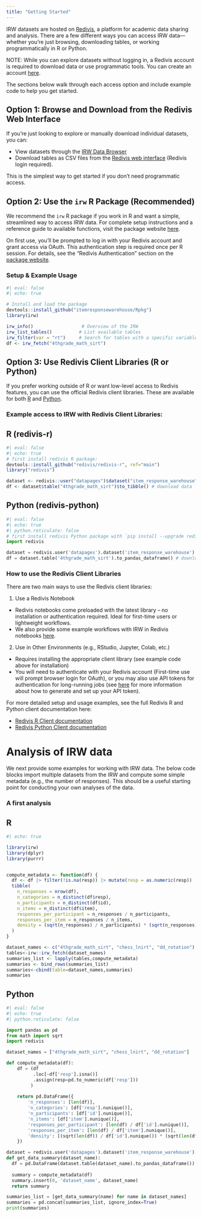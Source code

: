 ```yaml
---
title: "Getting Started"
---
```


IRW datasets are hosted on [Redivis](https://redivis.com), a platform for academic data sharing and analysis. There are a few different ways you can access IRW data—whether you’re just browsing, downloading tables, or working programmatically in R or Python.

NOTE: While you can explore datasets without logging in, a Redivis account is required to download data or use programmatic tools. You can create an account [here](https://redivis.com/?createAccount).

The sections below walk through each access option and include example code to help you get started.

## Option 1: Browse and Download from the Redivis Web Interface

If you're just looking to explore or manually download individual datasets, you can:

-   View datasets through the [IRW Data Browser](data.qmd)
-   Download tables as CSV files from the [Redivis web interface](https://redivis.com/datasets/as2e-cv7jb41fd/tables) (Redivis login required).

This is the simplest way to get started if you don’t need programmatic access.

## Option 2: Use the `irw` R Package (Recommended)

We recommend the `irw` R package if you work in R and want a simple, streamlined way to access IRW data. For complete setup instructions and a reference guide to available functions, visit the package website [here](https://itemresponsewarehouse.github.io/Rpkg/).

On first use, you’ll be prompted to log in with your Redivis account and grant access via OAuth. This authentication step is required once per R session. For details, see the “Redivis Authentication” section on the [package website](https://itemresponsewarehouse.github.io/Rpkg/).

### Setup & Example Usage

```r
#| eval: false
#| echo: true

# Install and load the package
devtools::install_github("itemresponsewarehouse/Rpkg")
library(irw)

irw_info()                  # Overview of the IRW
irw_list_tables()          # List available tables
irw_filter(var = "rt")     # Search for tables with a specific variable
df <- irw_fetch("4thgrade_math_sirt")
```

## Option 3: Use Redivis Client Libraries (R or Python)

If you prefer working outside of R or want low-level access to Redivis features, you can use the official Redivis client libraries. These are available for both [R](https://apidocs.redivis.com/client-libraries/redivis-r) and [Python](https://apidocs.redivis.com/client-libraries/redivis-python).

### Example access to IRW with Redivis Client Libraries:

::: panel-tabset
## R (redivis-r)

```r
#| eval: false
#| echo: true
# first install redivis R package: 
devtools::install_github("redivis/redivis-r", ref="main")
library("redivis")

dataset <- redivis::user("datapages")$dataset("item_response_warehouse") # connect to IRW
df <- dataset$table("4thgrade_math_sirt")$to_tibble() # download data
```

## Python (redivis-python)

```python
#| eval: false
#| echo: true
#| python.reticulate: false
# first install redivis Python package with `pip install --upgrade redivis`
import redivis

dataset = redivis.user('datapages').dataset('item_response_warehouse') # connect to IRW
df = dataset.table('4thgrade_math_sirt').to_pandas_dataframe() # download data
```
:::

### How to use the Redivis Client Libraries

There are two main ways to use the Redivis client libraries:

1.  Use a Redivis Notebook

-   Redivis notebooks come preloaded with the latest library -- no installation or authentication required. Ideal for first-time users or lightweight workflows.
-   We also provide some example workflows with IRW in Redivis notebooks [here](https://redivis.com/workspace/studies/1812/workflows).

2.  Use in Other Environments (e.g., RStudio, Jupyter, Colab, etc.)

-   Requires installing the appropriate client library (see example code above for installation)
-   You will need to authenticate with your Redivis account (First-time use will prompt browser login for OAuth), or you may also use API tokens for authentication for long-running jobs (see [here](https://apidocs.redivis.com/rest-api/authorization) for more information about how to generate and set up your API token).

For more detailed setup and usage examples, see the full Redivis R and Python client documentation here:

-   [Redivis R Client documentation](https://apidocs.redivis.com/client-libraries/redivis-r)
-   [Redivis Python Client documentation](https://apidocs.redivis.com/client-libraries/redivis-python)

# Analysis of IRW data

We next provide some examples for working with IRW data. The below code blocks import multiple datasets from the IRW and compute some simple metadata (e.g., the number of responses). This should be a useful starting point for conducting your own analyses of the data.

### A first analysis

::: panel-tabset
## R

```r
#| echo: true

library(irw)
library(dplyr)
library(purrr)


compute_metadata <- function(df) {
  df <- df |> filter(!is.na(resp)) |> mutate(resp = as.numeric(resp))
  tibble(
    n_responses = nrow(df),
    n_categories = n_distinct(df$resp),
    n_participants = n_distinct(df$id),
    n_items = n_distinct(df$item),
    responses_per_participant = n_responses / n_participants,
    responses_per_item = n_responses / n_items,
    density = (sqrt(n_responses) / n_participants) * (sqrt(n_responses) / n_items)
  )
}

dataset_names <- c("4thgrade_math_sirt", "chess_lnirt", "dd_rotation")
tables<-irw::irw_fetch(dataset_names)
summaries_list <- lapply(tables,compute_metadata)
summaries <- bind_rows(summaries_list)
summaries<-cbind(table=dataset_names,summaries)
summaries
```

## Python

```python
#| eval: false
#| echo: true
#| python.reticulate: false

import pandas as pd
from math import sqrt
import redivis

dataset_names = ["4thgrade_math_sirt", "chess_lnirt", "dd_rotation"]

def compute_metadata(df):
    df = (df
          .loc[~df['resp'].isna()]
          .assign(resp=pd.to_numeric(df['resp']))
         )
    
    return pd.DataFrame({
        'n_responses': [len(df)],
        'n_categories': [df['resp'].nunique()],
        'n_participants': [df['id'].nunique()],
        'n_items': [df['item'].nunique()],
        'responses_per_participant': [len(df) / df['id'].nunique()],
        'responses_per_item': [len(df) / df['item'].nunique()],
        'density': [(sqrt(len(df)) / df['id'].nunique()) * (sqrt(len(df)) / df['item'].nunique())]
    })

dataset = redivis.user('datapages').dataset('item_response_warehouse')
def get_data_summary(dataset_name):
  df = pd.DataFrame(dataset.table(dataset_name).to_pandas_dataframe())
    
  summary = compute_metadata(df)
  summary.insert(0, 'dataset_name', dataset_name)
  return summary

summaries_list = [get_data_summary(name) for name in dataset_names]
summaries = pd.concat(summaries_list, ignore_index=True)
print(summaries)
```
:::

